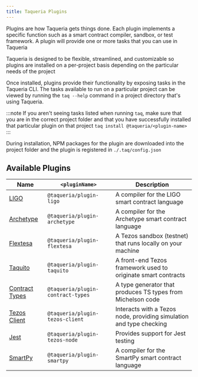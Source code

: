 ```yaml
---
title: Taqueria Plugins
---
```


Plugins are how Taqueria gets things done. Each plugin implements a specific function such as a smart contract compiler, sandbox, or test framework. A plugin will provide one or more tasks that you can use in Taqueria

Taqueria is designed to be flexible, streamlined, and customizable so plugins are installed on a per-project basis depending on the particular needs of the project

Once installed, plugins provide their functionality by exposing tasks in the Taqueria CLI. The tasks available to run on a particular project can be viewed by running the `taq --help` command in a project directory that's using Taqueria. 

:::note
If you aren't seeing tasks listed when running `taq`, make sure that you are in the correct project folder and that you have successfully installed that particular plugin on that project `taq install @taqueria/<plugin-name>`
:::

During installation, NPM packages for the plugin are downloaded into the project folder and the plugin is registered in `./.taq/config.json`

## Available Plugins

| Name                                           |  `<pluginName>`                   |  Description                                                        |
|------------------------------------------------|-----------------------------------|---------------------------------------------------------------------|
| [LIGO](/docs/plugin-ligo/)                     | `@taqueria/plugin-ligo`           | A compiler for the LIGO smart contract language                     |
| [Archetype](/docs/plugin-archetype/)           | `@taqueria/plugin-archetype`      | A compiler for the Archetype smart contract language                |
| [Flextesa](/docs/plugin-flextesa/)             | `@taqueria/plugin-flextesa`       | A Tezos sandbox (testnet) that runs locally on your machine         | 
| [Taquito](/docs/plugin-taquito/)               | `@taqueria/plugin-taquito`        | A front-end Tezos framework used to originate smart contracts       |
| [Contract Types](/docs/plugin-contract-types/) | `@taqueria/plugin-contract-types` | A type generator that produces TS types from Michelson code         |
| [Tezos Client](/docs/plugin-tezos-client/)     | `@taqueria/plugin-tezos-client`   | Interacts with a Tezos node, providing simulation and type checking |
| [Jest](/docs/plugins/plugin-jest/)             | `@taqueria/plugin-tezos-node`     | Provides support for Jest testing                                   |
| [SmartPy](/docs/plugin-smartpy/)               | `@taqueria/plugin-smartpy`        | A compiler for the SmartPy smart contract language                  |
